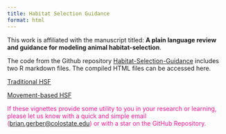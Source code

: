 ```yaml
---
title: Habitat Selection Guidance
format: html
---
```


<!-- Google tag (gtag.js) -->
<script async src="https://www.googletagmanager.com/gtag/js?id=G-GKZX8NT15C"></script>
<script>
  window.dataLayer = window.dataLayer || [];
  function gtag(){dataLayer.push(arguments);}
  gtag('js', new Date());

  gtag('config', 'G-GKZX8NT15C');
</script>

This work is affiliated with the manuscript titled: **A plain language review and guidance for modeling animal habitat-selection**.

The code from the Github repository [Habitat-Selection-Guidance](https://github.com/bgerber123/Habitat-Selection-Guidance/) includes two R markdown files. The compiled HTML files can be accessed here.


[Traditional HSF](TraditionalHSF.html)
  
[Movement-based HSF](MovementHSF.html)


<span style="color:deeppink">If these vignettes provide some utility to you in your research or learning, please let us know with a quick and simple email ([brian.gerber\@colostate.edu](mailto:brian.gerber@colostate.edu){.email}) or with a star on the GitHub Repository.</span>
